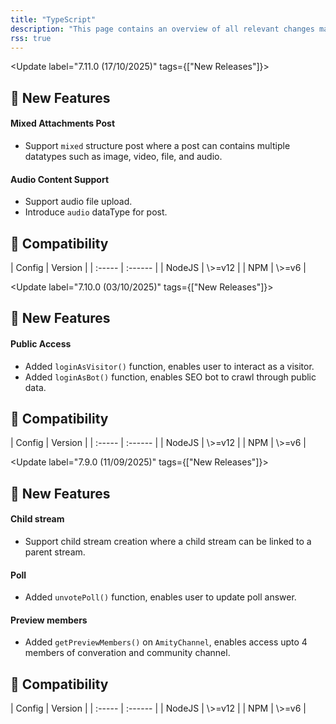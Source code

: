 ```yaml
---
title: "TypeScript"
description: "This page contains an overview of all relevant changes made to the TypeScript SDK"
rss: true
---
```



<Update label="7.11.0  (17/10/2025)" tags={["New Releases"]}>
  ## 🚀 New Features

  #### Mixed Attachments Post

  - Support `mixed` structure post where a post can contains multiple datatypes such as image, video, file, and audio.

  #### Audio Content Support
  - Support audio file upload.
  - Introduce `audio` dataType for post.

  ## 🧩 Compatibility

  <AccordionGroup>
    <Accordion title="Environment" icon="gear">
      | Config | Version |
      | :----- | :------ |
      | NodeJS | \>=v12  |
      | NPM    | \>=v6   |
    </Accordion>
  </AccordionGroup>
</Update>

<Update label="7.10.0  (03/10/2025)" tags={["New Releases"]}>
  ## 🚀 New Features

  #### Public Access

  - Added `loginAsVisitor()` function, enables user to interact as a visitor.
  - Added `loginAsBot()` function, enables SEO bot to crawl through public data.

  ## 🧩 Compatibility

  <AccordionGroup>
    <Accordion title="Environment" icon="gear">
      | Config | Version |
      | :----- | :------ |
      | NodeJS | \>=v12  |
      | NPM    | \>=v6   |
    </Accordion>
  </AccordionGroup>
</Update>

<Update label="7.9.0  (11/09/2025)" tags={["New Releases"]}>
  ## 🚀 New Features

  #### Child stream

  - Support child stream creation where a child stream can be linked to a parent stream.

  #### Poll

  - Added `unvotePoll()` function, enables user to update poll answer.

  #### Preview members

  - Added `getPreviewMembers()` on `AmityChannel`, enables access upto 4 members of converation and community channel.


  ## 🧩 Compatibility

  <AccordionGroup>
    <Accordion title="Environment" icon="gear">
      | Config | Version |
      | :----- | :------ |
      | NodeJS | \>=v12  |
      | NPM    | \>=v6   |
    </Accordion>
  </AccordionGroup>
</Update>